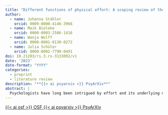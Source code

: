 ```yaml
---
title: "Different functions of physical effort: A scoping review of the value of physical effort in physical activity and sports"
author:
  - name: Johanna Stähler
    orcid: 0009-0000-4146-3966
  - name: Maik Bieleke
    orcid: 0000-0003-2586-1416
  - name: Wanja Wolff
    orcid: 0000-0001-8130-0272
  - name: Julia Schüler
    orcid: 0000-0002-7790-0491
doi: 10.21203/rs.3.rs-3133092/v1
date: '2023'
date-format: "YYYY"
categories:
  - preprint
  - literature review
description: "**{{< ai psyarxiv >}} PsyArXiv**"
abstract: |
  Psychologists have long been intrigued by effort and its underlying motivations. Effort serves multiple functions: a costly instrument, a reward, and adding value to outcomes. Although physical effort is a defining concept of sports, work on conceptualizing its functions in this context is lacking. Here, we aim to fill this gap by examining the existing sports and physical activity literature, especially focusing on how the value-generating functions have been addressed in previous research. To ensure comprehensive coverage, a machine-learning approach (ASReview) was employed for efficient paper screening, resulting in a total of *N* = 20 relevant articles from an initial pool of 28,079 identified articles. Several of these articles provided evidence that physical effort can be inherently rewarding and add value to an outcome. Moreover, several research focal points could be identified: the generalization of effort's value across domains, developmental aspects, neural correlates of effort valuation, and different measurement approaches used to assess the value of physical effort. There is still a dearth of research investigating the value of physical effort in sports and exercise. A coherent theoretical framework, such as the Expected Value of Control theory and standardized measurement methods, may aid future research in understanding effort’s different functions.
---
```


<!-- OSF -->
<a 
  target = "_blank" 
  class = "btn btn-dark rounded-pill" 
  href = " https://osf.io/yjzdt/?view_only=cb4f9f07a1da42c995108afc6a575b07" 
  role = "button">
{{< ai osf >}} OSF
</a>
<!-- PsyArXiv -->
<a 
  target = "_blank"
  class = "btn btn-dark rounded-pill"
  href = "https://doi.org/10.31234/osf.io/b5sv2"
  role = "button">
{{< ai psyarxiv >}} PsyArXiv
</a>